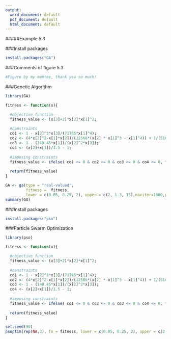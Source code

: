 ---
output:
  word_document: default
  pdf_document: default
  html_document: default
---

#####Example 5.3

###Install packages
```{r, echo = TRUE}
install.packages("GA")
```

###Comments of figure 5.3
```{r, echo = TRUE}
#Figure by my mentee, thank you so much!
```

###Genetic Algorithm
```{r, echo = TRUE}
library(GA)

fitness <- function(x){

  #objective function
  fitness_value <- (x[3]+2)*x[2]*x[1]^2;
  
  #constraints
  co1 <- 1 - x[2]^3*x[3]/(71785*x[1]^4);
  co2 <- (4*x[2]^2-x[1]*x[2])/(12566*(x[2] * x[1]^3 - x[1]^4)) + 1/(5108 * x[1]^2) - 1;
  co3 <- 1 - (140.45*x[1])/(x[2]^2*x[3]);
  co4 <- (x[2]+x[1])/1.5 - 1;
  
  #imposing constraints
  fitness_value <- ifelse( co1 <= 0 & co2 <= 0 & co3 <= 0 & co4 <= 0, fitness_value, fitness_value + 1000)
  
  return(fitness_value)
}

GA <- ga(type = "real-valued", 
         fitness =  fitness,
         lower = c(0.05, 0.25, 2), upper = c(2, 1.3, 15),maxiter=1000,popSize=150,monitor=FALSE);
summary(GA)
```

###Install packages
```{r, echo = TRUE}
install.packages("pso")
```

###Particle Swarm Optimization
```{r, echo = TRUE}
library(pso)

fitness <- function(x){

  #objective function
  fitness_value <- (x[3]+2)*x[2]*x[1]^2;
  
  #constraints
  co1 <- 1 - x[2]^3*x[3]/(71785*x[1]^4);
  co2 <- (4*x[2]^2-x[1]*x[2])/(12566*(x[2] * x[1]^3 - x[1]^4)) + 1/(5108 * x[1]^2) - 1;
  co3 <- 1 - (140.45*x[1])/(x[2]^2*x[3]);
  co4 <- (x[2]+x[1])/1.5 - 1;
  
  #imposing constraints
  fitness_value <- ifelse( co1 <= 0 & co2 <= 0 & co3 <= 0 & co4 <= 0, fitness_value, fitness_value + 1000)
  
  return(fitness_value)
}

set.seed(90)
psoptim(rep(NA,3), fn = fitness, lower = c(0.05, 0.25, 2), upper = c(2, 1.3, 15),control=list(maxit=5000))
```

